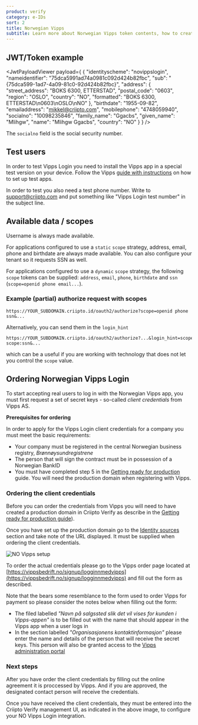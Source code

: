 ```yaml
---
product: verify
category: e-IDs
sort: 2
title: Norwegian Vipps
subtitle: Learn more about Norwegian Vipps token contents, how to create test users and how to gain access to production.
---
```



## JWT/Token example

<JwtPayloadViewer
  payload={
    {
      "identityscheme": "novippslogin",
      "nameidentifier": "75dca5991ad74a0981c092d424b82fbc",
      "sub": "{75dca599-1ad7-4a09-81c0-92d424b82fbc}",
      "address": {
        "street_address": "BOKS 6300, ETTERSTAD",
        "postal_code": "0603",
        "region": "OSLO",
        "country": "NO",
        "formatted": "BOKS 6300, ETTERSTAD\n0603\nOSLO\nNO"
      },
      "birthdate": "1955-09-82",
      "emailaddress": "mikkel@criipto.com",
      "mobilephone": "4748059940",
      "socialno": "10098235846",
      "family_name": "Ggacbs",
      "given_name": "Mlihgw",
      "name": "Mlihgw Ggacbs",
      "country": "NO"
    }
  }
/>

The `socialno` field is the social security number.

## Test users

In order to test Vipps Login you need to install the Vipps app in a special test version on your device. Follow the Vipps [guide with instructions](https://github.com/vippsas/vipps-developers/blob/master/vipps-test-environment.md#vipps-test-apps) on how to set up test apps.

In order to test you also need a test phone number. Write to [support@criipto.com](mailto:support@criipto.com) and put something like "Vipps Login test number" in the subject line.

## Available data / scopes
Username is always made available. 

For applications configured to use a `static` `scope` strategy, address, email, phone and birthdate are always made available.
You can also configure your tenant so it requests SSN as well.

For applications configured to use a `dynamic` `scope` strategy, the following `scope` tokens can be supplied: `address`, `email`, `phone`, `birthdate` and `ssn` (`scope=openid phone email...`).

### Example (partial) authorize request with scopes
```
https://YOUR_SUBDOMAIN.criipto.id/oauth2/authorize?scope=openid phone ssn&...
```
Alternatively, you can send them in the `login_hint`
```
https://YOUR_SUBDOMAIN.criipto.id/oauth2/authorize?...&login_hint=scope:phone scope:ssn&...
```
which can be a useful if you are working with technology that does not let you control the `scope` value.

## Ordering Norwegian Vipps Login

To start accepting real users to log in with the Norwegian Vipps app, you must first request a set of secret keys - so-called _client credentials_ from Vipps AS.

<Highlight icon="file-lines">

**Prerequisites for ordering**

In order to apply for the Vipps Login client credentials for a company you must meet the basic requirements:

- Your company must be registered in the central Norwegian business registry, _Brønnøysundregistrene_
- The person that will sign the contract must be in possession of a Norwegian BankID
- You must have completed step 5 in the [Getting ready for production](/verify/guides/production) guide. You will need the production domain when registering with Vipps.

</Highlight>

### Ordering the client credentials

Before you can order the credentials from Vipps you will need to have created a production domain in Criipto Verify as describe in the [Getting ready for production guide](/verify/guides/production)). 

Once you have set up the production domain go to the [Identity sources](https://dashboard.criipto.com/providers/NO_VIPPS) section and take note of the URL displayed. It must be supplied when ordering the client credentials.

![NO Vipps setup](./images/no-vipps.png)

To order the actual credentials please go to the Vipps order page located at [https://vippsbedrift.no/signup/logginnmedvipps](https://vippsbedrift.no/signup/logginnmedvipps) and fill out the form as described.

Note that the bears some resemblance to the form used to order Vipps for payment so please consider the notes below when filling out the form:
- The filed labelled _"Navn på salgssted slik det vil vises for kunden i Vipps-appen"_ is to be filled out with the name that should appear in the Vipps app when a user logs in
- In the section labelled _"Organisasjonens kontaktinformasjon"_ please enter the name and details of the person that will receive the secret keys. This person will also be granted access to the [Vipps administration portal](https://portal.vipps.no/login)

### Next steps

After you have order the client credentials by filling out the online agreement it is proccessed by Vipps. And if you are approved, the designated contact person will receive the credentials. 

Once you have received the client credentials, they must be entered into the Criipto Verify management UI, as indicated in the above image, to configure your NO Vipps Login integration.

